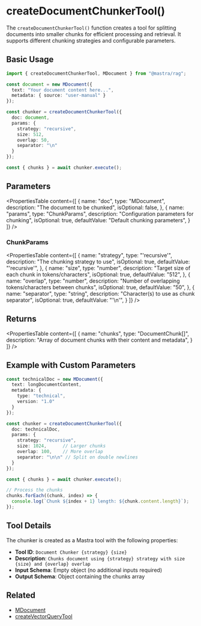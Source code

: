 # createDocumentChunkerTool()

The `createDocumentChunkerTool()` function creates a tool for splitting documents into smaller chunks for efficient processing and retrieval. It supports different chunking strategies and configurable parameters.

## Basic Usage

```typescript
import { createDocumentChunkerTool, MDocument } from "@mastra/rag";

const document = new MDocument({
  text: "Your document content here...",
  metadata: { source: "user-manual" }
});

const chunker = createDocumentChunkerTool({
  doc: document,
  params: {
    strategy: "recursive",
    size: 512,
    overlap: 50,
    separator: "\n"
  }
});

const { chunks } = await chunker.execute();
```

## Parameters

<PropertiesTable
  content={[
    {
      name: "doc",
      type: "MDocument",
      description: "The document to be chunked",
      isOptional: false,
    },
    {
      name: "params",
      type: "ChunkParams",
      description: "Configuration parameters for chunking",
      isOptional: true,
      defaultValue: "Default chunking parameters",
    }
  ]}
/>

### ChunkParams

<PropertiesTable
  content={[
    {
      name: "strategy",
      type: "'recursive'",
      description: "The chunking strategy to use",
      isOptional: true,
      defaultValue: "'recursive'",
    },
    {
      name: "size",
      type: "number",
      description: "Target size of each chunk in tokens/characters",
      isOptional: true,
      defaultValue: "512",
    },
    {
      name: "overlap",
      type: "number",
      description: "Number of overlapping tokens/characters between chunks",
      isOptional: true,
      defaultValue: "50",
    },
    {
      name: "separator",
      type: "string",
      description: "Character(s) to use as chunk separator",
      isOptional: true,
      defaultValue: "'\\n'",
    }
  ]}
/>

## Returns

<PropertiesTable
  content={[
    {
      name: "chunks",
      type: "DocumentChunk[]",
      description: "Array of document chunks with their content and metadata",
    }
  ]}
/>

## Example with Custom Parameters

```typescript
const technicalDoc = new MDocument({
  text: longDocumentContent,
  metadata: {
    type: "technical",
    version: "1.0"
  }
});

const chunker = createDocumentChunkerTool({
  doc: technicalDoc,
  params: {
    strategy: "recursive",
    size: 1024,      // Larger chunks
    overlap: 100,    // More overlap
    separator: "\n\n" // Split on double newlines
  }
});

const { chunks } = await chunker.execute();

// Process the chunks
chunks.forEach((chunk, index) => {
  console.log(`Chunk ${index + 1} length: ${chunk.content.length}`);
});
```

## Tool Details

The chunker is created as a Mastra tool with the following properties:

- **Tool ID**: `Document Chunker {strategy} {size}`
- **Description**: `Chunks document using {strategy} strategy with size {size} and {overlap} overlap`
- **Input Schema**: Empty object (no additional inputs required)
- **Output Schema**: Object containing the chunks array

## Related

- [MDocument](./mdocument)
- [createVectorQueryTool](./vector-query-tool) 